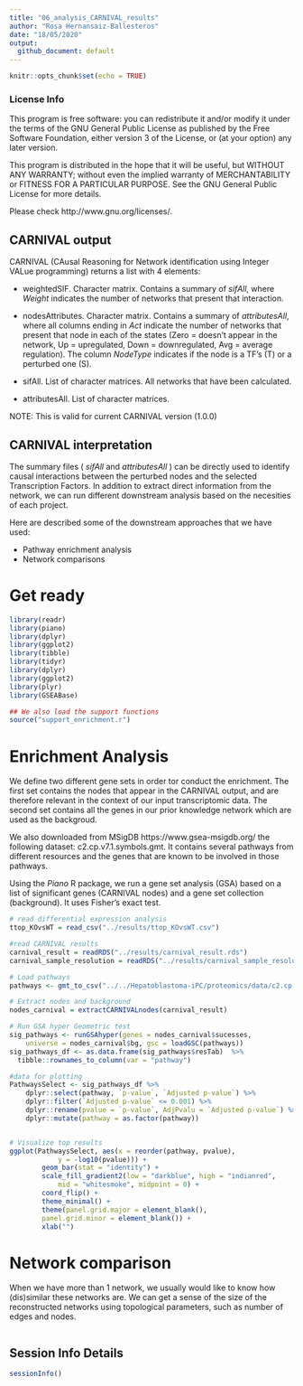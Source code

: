 ```yaml
---
title: "06_analysis_CARNIVAL_results"
author: "Rosa Hernansaiz-Ballesteros"
date: "18/05/2020"
output: 
  github_document: default
---
```


```r
knitr::opts_chunk$set(echo = TRUE)
```

### License Info

This program is free software: you can redistribute it and/or modify it under 
the terms of the GNU General Public License as published by the Free Software 
Foundation, either version 3 of the License, or (at your option) any later 
version.

This program is distributed in the hope that it will be useful, but WITHOUT ANY 
WARRANTY; without even the implied warranty of MERCHANTABILITY or FITNESS FOR 
A PARTICULAR PURPOSE. See the GNU General Public License for more details.

Please check http://www.gnu.org/licenses/.

## CARNIVAL output

CARNIVAL (CAusal Reasoning for Network identification using Integer VALue programming) 
returns a list with 4 elements: 

* weightedSIF. Character matrix. Contains a summary of _sifAll_, 
where *Weight* indicates the number of networks that present that interaction.

* nodesAttributes. Character matrix. Contains a summary of _attributesAll_, 
where all columns ending in *Act* indicate the number of networks that present that node in
each of the states (Zero = doesn't appear in the network, Up = upregulated, Down = downregulated, Avg = average regulation).
The column *NodeType* indicates if the node is a TF's (T) or a perturbed one (S).

* sifAll. List of character matrices. All networks that have been calculated.

* attributesAll. List of character matrices.

NOTE: This is valid for current CARNIVAL version (1.0.0)

## CARNIVAL interpretation

The summary files ( _sifAll_ and _attributesAll_ ) can be directly used to identify causal interactions between the 
perturbed nodes and the selected Transcription Factors. 
In addition to extract direct information from the network, 
we can run different downstream analysis based on the necesities of each project.

Here are described some of the downstream approaches that we have used:

+ Pathway enrichment analysis
+ Network comparisons

# Get ready

```r
library(readr)
library(piano)
library(dplyr)
library(ggplot2)
library(tibble)
library(tidyr)
library(dplyr)
library(ggplot2)
library(plyr)
library(GSEABase)

## We also load the support functions
source("support_enrichment.r")
```

# Enrichment Analysis

We define two different gene sets in order tor conduct the enrichment.
The first set contains the nodes that appear in the CARNIVAL output,
and are therefore relevant in the context of our input transcriptomic data. 
The second set contains all the genes in our prior knowledge network which are used as the backgroud.

We also downloaded from MSigDB https://www.gsea-msigdb.org/ the following dataset: c2.cp.v7.1.symbols.gmt. 
It contains several pathways from different resources and the genes that are known to be involved in those pathways.

Using the *Piano* R package, 
we run a gene set analysis (GSA) based on a list of significant genes (CARNIVAL nodes) and a gene set collection (background). 
It uses Fisher’s exact test.

```r

# read differential expression analysis
ttop_KOvsWT = read_csv("../results/ttop_KOvsWT.csv")

#read CARNIVAL results
carnival_result = readRDS("../results/carnival_result.rds")
carnival_sample_resolution = readRDS("../results/carnival_sample_resolution.rds")

# Load pathways
pathways <- gmt_to_csv("../../Hepatoblastoma-iPC/proteomics/data/c2.cp.v7.1.symbols.gmt")

# Extract nodes and background
nodes_carnival = extractCARNIVALnodes(carnival_result)

# Run GSA hyper Geometric test
sig_pathways <- runGSAhyper(genes = nodes_carnival$sucesses, 
    universe = nodes_carnival$bg, gsc = loadGSC(pathways))
sig_pathways_df <- as.data.frame(sig_pathways$resTab)  %>% 
  tibble::rownames_to_column(var = "pathway") 

#data for plotting
PathwaysSelect <- sig_pathways_df %>%
    dplyr::select(pathway, `p-value`, `Adjusted p-value`) %>%
    dplyr::filter(`Adjusted p-value` <= 0.001) %>%
    dplyr::rename(pvalue = `p-value`, AdjPvalu = `Adjusted p-value`) %>% 
    dplyr::mutate(pathway = as.factor(pathway))


# Visualize top results
ggplot(PathwaysSelect, aes(x = reorder(pathway, pvalue), 
            y = -log10(pvalue))) + 
        geom_bar(stat = "identity") +
        scale_fill_gradient2(low = "darkblue", high = "indianred", 
            mid = "whitesmoke", midpoint = 0) + 
        coord_flip() +
        theme_minimal() +
        theme(panel.grid.major = element_blank(), 
        panel.grid.minor = element_blank()) + 
        xlab("")

```

# Network comparison

When we have more than 1 network, we usually would like to know how (dis)similar these networks are.
We can get a sense of the size of the reconstructed networks using topological parameters, such as number of edges and nodes.

```r


```

## Session Info Details

```r
sessionInfo()
```

